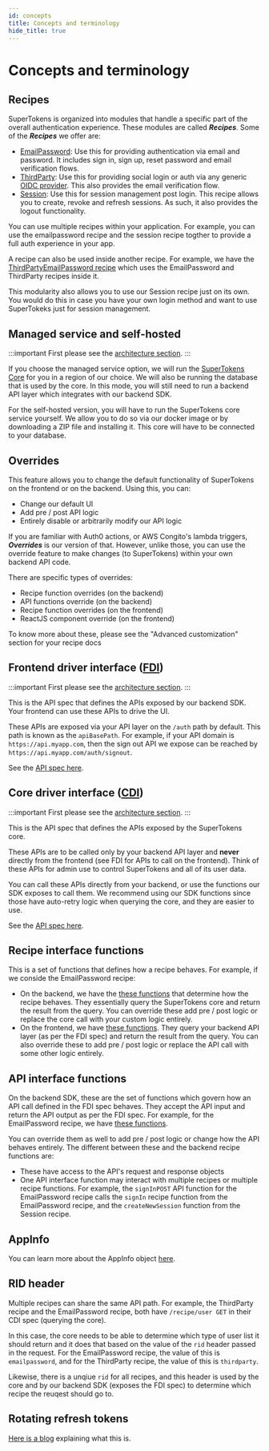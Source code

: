 ```yaml
---
id: concepts
title: Concepts and terminology 
hide_title: true
---
```


# Concepts and terminology

## Recipes
SuperTokens is organized into modules that handle a specific part of the overall authentication experience. These modules are called ***Recipes***. Some of the ***Recipes*** we offer are:
- [EmailPassword](/docs/emailpassword/introduction): Use this for providing authentication via email and password. It includes sign in, sign up, reset password and email verification flows.
- [ThirdParty](/docs/thirdparty/introduction): Use this for providing social login or auth via any generic [OIDC provider](https://openid.net/connect/). This also provides the email verification flow.
- [Session](/docs/session/introduction): Use this for session management post login. This recipe allows you to create, revoke and refresh sessions. As such, it also provides the logout functionality.

You can use multiple recipes within your application. For example, you can use the emailpassword recipe and the session recipe togther to provide a full auth experience in your app.

A recipe can also be used inside another recipe. For example, we have the [ThirdPartyEmailPassword recipe](/docs/thirdpartyemailpassword/introduction) which uses the EmailPassword and ThirdParty recipes inside it.

This modularity also allows you to use our Session recipe just on its own. You would do this in case you have your own login method and want to use SuperTokeks just for session management.

## Managed service and self-hosted

:::important
First please see the [architecture section](/docs/community/architecture).
:::

If you choose the managed service option, we will run the [SuperTokens Core](/docs/community/architecture) for you in a region of our choice. We will also be running the database that is used by the core. In this mode, you will still need to run a backend API layer which integrates with our backend SDK.

For the self-hosted version, you will have to run the SuperTokens core service yourself. We allow you to do so via our docker image or by downloading a ZIP file and installing it. This core will have to be connected to your database.

## Overrides
This feature allows you to change the default functionality of SuperTokens on the frontend or on the backend. Using this, you can:
- Change our default UI
- Add pre / post API logic
- Entirely disable or arbitrarily modify our API logic

If you are familiar with Auth0 actions, or AWS Congito's lambda triggers, ***Overrides*** is our version of that. However, unlike those, you can use the override feature to make changes (to SuperTokens) within your own backend API code. 

There are specific types of overrides:
- Recipe function overrides (on the backend)
- API functions override (on the backend)
- Recipe function overrides (on the frontend)
- ReactJS component override (on the frontend)

To know more about these, please see the "Advanced customization" section for your recipe docs

## Frontend driver interface ([FDI](https://supertokens.com/docs/fdi))
:::important
First please see the [architecture section](/docs/community/architecture).
:::

This is the API spec that defines the APIs exposed by our backend SDK. Your frontend can use these APIs to drive the UI.

These APIs are exposed via your API layer on the `/auth` path by default. This path is known as the `apiBasePath`. For example, if your API domain is `https://api.myapp.com`, then the sign out API we expose can be reached by `https://api.myapp.com/auth/signout`.

See the [API spec here](https://supertokens.com/docs/fdi).

## Core driver interface ([CDI](https://supertokens.com/docs/cdi))
:::important
First please see the [architecture section](/docs/community/architecture).
:::

This is the API spec that defines the APIs exposed by the SuperTokens core.

These APIs are to be called only by your backend API layer and **never** directly from the frontend (see FDI for APIs to call on the frontend). Think of these APIs for admin use to control SuperTokens and all of its user data.

You can call these APIs directly from your backend, or use the functions our SDK exposes to call them. We recommend using our SDK functions since those have auto-retry logic when querying the core, and they are easier to use.

See the [API spec here](https://supertokens.com/docs/cdi).

## Recipe interface functions
This is a set of functions that defines how a recipe behaves. For example, if we conside the EmailPassword recipe:
- On the backend, we have the [these functions](https://supertokens.com/docs/nodejs/modules/recipe_emailpassword.html#RecipeInterface) that determine how the recipe behaves. They essentially query the SuperTokens core and return the result from the query. You can override these add pre / post logic or replace the core call with your custom logic entirely.
- On the frontend, we have [these functions](https://supertokens.com/docs/auth-react/modules/recipe_emailpassword.html#RecipeInterface). They query your backend API layer (as per the FDI spec) and return the result from the query. You can also override these to add pre / post logic or replace the API call with some other logic entirely.

## API interface functions
On the backend SDK, these are the set of functions which govern how an API call defined in the FDI spec behaves. They accept the API input and return the API output as per the FDI spec. For example, for the EmailPassword recipe, we have [these functions](https://supertokens.com/docs/nodejs/modules/recipe_emailpassword.html#APIInterface).

You can override them as well to add pre / post logic or change how the API behaves entirely. The different between these and the backend recipe functions are:
- These have access to the API's request and response objects
- One API interface function may interact with multiple recipes or multiple recipe functions. For example, the `signInPOST` API function for the EmailPassword recipe calls the `signIn` recipe function from the EmailPassword recipe, and the `createNewSession` function from the Session recipe.

## AppInfo
You can learn more about the AppInfo object [here](/docs/thirdpartyemailpassword/appinfo).

## RID header
Multiple recipes can share the same API path. For example, the ThirdParty recipe and the EmailPassword recipe, both have `/recipe/user GET` in their CDI spec (querying the core).

In this case, the core needs to be able to determine which type of user list it should return and it does that based on the value of the `rid` header passed in the request. For the EmailPassword recipe, the value of this is `emailpassword`, and for the ThirdParty recipe, the value of this is `thirdparty`.

Likewise, there is a unqiue `rid` for all recipes, and this header is used by the core and by our backend SDK (exposes the FDI spec) to determine which recipe the reuqest should go to.

## Rotating refresh tokens

[Here is a blog](https://supertokens.com/blog/the-best-way-to-securely-manage-user-sessions) explaining what this is.